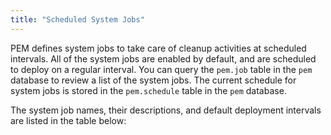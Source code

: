 ```yaml
---
title: "Scheduled System Jobs"
---
```


<div id="pem_scheduled_system_jobs" class="registered_link"></div>

PEM defines system jobs to take care of cleanup activities at scheduled intervals. All of the system jobs are enabled by default, and are scheduled to deploy on a regular interval. You can query the `pem.job` table in the `pem` database to review a list of the system jobs. The current schedule for system jobs is stored in the `pem.schedule` table in the `pem` database.

The system job names, their descriptions, and default deployment intervals are listed in the table below:

